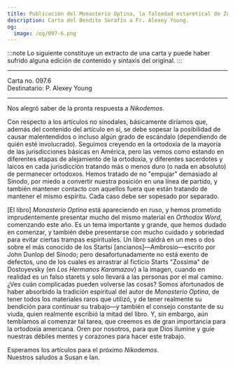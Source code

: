 ```yaml
---
title: Publicación del Monasterio Optina, la falsedad estaretical de Zossima literario
description: Carta del Bendito Serafín a Fr. Alexey Young.
og:
  image: /og/097-6.png
---
```


:::note
Lo siguiente constituye un extracto de una carta y puede haber sufrido alguna edición de contenido y sintaxis del original.
:::

---

<div style={{textAlign:'right', fontFamily:'monospace'}}>Carta no. 097.6</div>
<div style={{textAlign:'left', fontFamily:'monospace'}}>Destinatario: P. Alexey Young</div>

---

Nos alegró saber de la pronta respuesta a *Nikodemos*.

Con respecto a los artículos no sinodales, básicamente diríamos que, además del contenido del artículo en sí, se debe sopesar la posibilidad de causar malentendidos o incluso algún grado de escándalo (dependiendo de quién esté involucrado). Seguimos creyendo en la ortodoxia de la mayoría de las jurisdicciones básicas en América, pero las vemos como estando en diferentes etapas de alejamiento de la ortodoxia, y diferentes sacerdotes y laicos en cada jurisdicción tratando más o menos duro (o nada en absoluto) de permanecer ortodoxos. Hemos tratado de no "empujar" demasiado al Sínodo, por miedo a convertir nuestra posición en una línea de partido, y también mantener contacto con aquellos fuera que están tratando de mantener el mismo espíritu. Cada caso debe ser sopesado por separado.

[El libro] *Monasterio Optina* está apareciendo en ruso, y hemos prometido imprudentemente presentar mucho del mismo material en *Orthodox Word*, comenzando este año. Es un tema importante y grande, que hemos dudado en comenzar, y también debe presentarse con mucho cuidado y sobriedad para evitar ciertas trampas espirituales. Un libro saldrá en un mes o dos sobre el más conocido de los Startsi [ancianos]—Ambrosio—escrito por John Dunlop del Sínodo; pero desafortunadamente no está exento de defectos, uno de los cuales es arrastrar al ficticio Starts "Zossima" de Dostoyevsky (en *Los Hermanos Karamazov*) a la imagen, cuando en realidad es un falso starets y solo llevará a las personas por el mal camino. ¿Ves cuán complicadas pueden volverse las cosas? Somos afortunados de haber absorbido la tradición espiritual del autor de *Monasterio Optina*, de tener todos los materiales raros que utilizó, y de tener realmente su bendición para continuar su trabajo—y también el consejo constante de su viuda, quien realmente escribió la mitad del libro. Y, sin embargo, aún temblamos al comenzar tal tarea, que creemos es de gran importancia para la ortodoxia americana. Oren por nosotros, para que Dios ilumine y guíe nuestras débiles mentes y corazones para hacer este trabajo.

Esperamos los artículos para el próximo *Nikodemos*.  
Nuestros saludos a Susan e Ian.